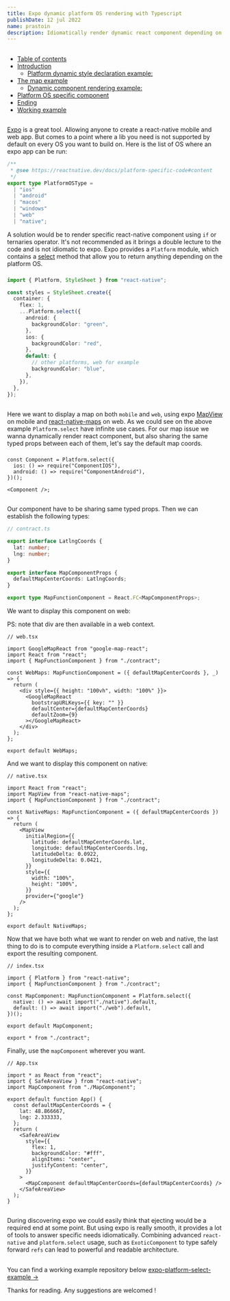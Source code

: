 ```yaml
---
title: Expo dynamic platform OS rendering with Typescript
publishDate: 12 jul 2022
name: prastoin
description: Idiomatically render dynamic react component depending on the device platform OS. Using expo Platform select method.
---
```



## <BaseAnchor label="Table of contents"/>

- [Table of contents](#table-of-contents)
- [Introduction](#introduction)
  - [Platform dynamic style declaration example:](#platform-dynamic-style-declaration-example)
- [The map example](#the-map-example)
  - [Dynamic component rendering example:](#dynamic-component-rendering-example)
- [Platform OS specific component](#platform-os-specific-component)
- [Ending](#ending)
- [Working example](#working-example)

## <BaseAnchor label="Introduction"/>

[Expo](https://expo.dev/) is a great tool. Allowing anyone to create a react-native mobile and web app. But comes to a point where a lib you need is not supported by default on every OS you want to build on.
Here is the list of OS where an expo app can be run:

```ts
/**
 * @see https://reactnative.dev/docs/platform-specific-code#content
 */
export type PlatformOSType =
  | "ios"
  | "android"
  | "macos"
  | "windows"
  | "web"
  | "native";
```

A solution would be to render specific react-native component using `if` or ternaries operator. It's not recommended as it brings a double lecture to the code and is not idiomatic to expo.
Expo provides a `Platform` module, which contains a [select](https://docs.expo.dev/versions/latest/react-native/platform/#select) method that allow you to return anything depending on the platform OS.

### <BaseAnchor label="Platform dynamic style declaration example:"/>

```ts
import { Platform, StyleSheet } from "react-native";

const styles = StyleSheet.create({
  container: {
    flex: 1,
    ...Platform.select({
      android: {
        backgroundColor: "green",
      },
      ios: {
        backgroundColor: "red",
      },
      default: {
        // other platforms, web for example
        backgroundColor: "blue",
      },
    }),
  },
});
```

## <BaseAnchor label="The map example"/>

Here we want to display a map on both `mobile` and `web`, using expo [MapView](https://docs.expo.dev/versions/latest/sdk/map-view/) on mobile and [react-native-maps](https://github.com/react-native-maps/react-native-maps) on web.
As we could see on the above example `Platform.select` have infinite use cases.
For our map issue we wanna dynamically render react component, but also sharing the same typed props between each of them, let's say the default map coords.

### <BaseAnchor label="Dynamic component rendering example:"/>

```tsx
const Component = Platform.select({
  ios: () => require("ComponentIOS"),
  android: () => require("ComponentAndroid"),
})();

<Component />;
```

## <BaseAnchor label="Platform OS specific component"/>

Our component have to be sharing same typed props.
Then we can establish the following types:

```ts
// contract.ts

export interface LatlngCoords {
  lat: number;
  lng: number;
}

export interface MapComponentProps {
  defaultMapCenterCoords: LatlngCoords;
}

export type MapFunctionComponent = React.FC<MapComponentProps>;
```

We want to display this component on web:

PS: note that div are then available in a web context.

```tsx
// web.tsx

import GoogleMapReact from "google-map-react";
import React from "react";
import { MapFunctionComponent } from "./contract";

const WebMaps: MapFunctionComponent = ({ defaultMapCenterCoords }, _) => {
  return (
    <div style={{ height: "100vh", width: "100%" }}>
      <GoogleMapReact
        bootstrapURLKeys={{ key: "" }}
        defaultCenter={defaultMapCenterCoords}
        defaultZoom={9}
      ></GoogleMapReact>
    </div>
  );
};

export default WebMaps;
```

And we want to display this component on native:

```tsx
// native.tsx

import React from "react";
import MapView from "react-native-maps";
import { MapFunctionComponent } from "./contract";

const NativeMaps: MapFunctionComponent = ({ defaultMapCenterCoords }) => {
  return (
    <MapView
      initialRegion={{
        latitude: defaultMapCenterCoords.lat,
        longitude: defaultMapCenterCoords.lng,
        latitudeDelta: 0.0922,
        longitudeDelta: 0.0421,
      }}
      style={{
        width: "100%",
        height: "100%",
      }}
      provider={"google"}
    />
  );
};

export default NativeMaps;
```

Now that we have both what we want to render on web and native, the last thing to do is to compute everything inside a `Platform.select` call and export the resulting component.

```tsx
// index.tsx

import { Platform } from "react-native";
import { MapFunctionComponent } from "./contract";

const MapComponent: MapFunctionComponent = Platform.select({
  native: () => await import("./native").default,
  default: () => await import("./web").default,
})();

export default MapComponent;

export * from "./contract";
```

Finally, use the `mapComponent` wherever you want.

```tsx
// App.tsx

import * as React from "react";
import { SafeAreaView } from "react-native";
import MapComponent from "./MapComponent";

export default function App() {
  const defaultMapCenterCoords = {
    lat: 48.866667,
    lng: 2.333333,
  };
  return (
    <SafeAreaView
      style={{
        flex: 1,
        backgroundColor: "#fff",
        alignItems: "center",
        justifyContent: "center",
      }}
    >
      <MapComponent defaultMapCenterCoords={defaultMapCenterCoords} />
    </SafeAreaView>
  );
}
```

## <BaseAnchor label="Ending"/>

During discovering expo we could easily think that ejecting would be a required end at some point.
But using expo is really smooth, it provides a lot of tools to answer specific needs idiomatically.
Combining advanced `react-native` and `platform.select` usage, such as `ExoticComponent` to type safely forward `refs` can lead to powerful and readable architecture.

## <BaseAnchor label="Working example"/>

You can find a working example repository below
[expo-platform-select-example →](https://github.com/prastoin/expo-platform-select-example)

Thanks for reading.
Any suggestions are welcomed !
